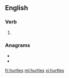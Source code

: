 ==English==

===Verb===
{{head|en|verb form}}

# {{en-third-person singular of|hurtle}}

===Anagrams===
* {{l|en|hustler}}
* {{l|en|sluther}}

[[fr:hurtles]]
[[ml:hurtles]]
[[vi:hurtles]]